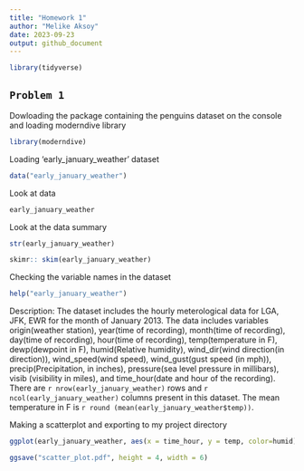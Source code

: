 ```yaml
---
title: "Homework 1"
author: "Melike Aksoy"
date: 2023-09-23
output: github_document
---
```


```r
library(tidyverse)
```

## `Problem 1`
Dowloading the package containing the penguins dataset on the console and loading moderndive library

```r
library(moderndive)
```

Loading 'early_january_weather' dataset

```r
data("early_january_weather")
```

Look at data

```r
early_january_weather
```


Look at the data summary

```r
str(early_january_weather)

skimr:: skim(early_january_weather)
```


Checking the variable names in the dataset
```r
help("early_january_weather")
```

Description: The dataset includes the hourly meterological data for LGA, JFK, EWR for the month of January 2013. The data includes variables origin(weather station), year(time of recording), month(time of recording), day(time of recording), hour(time of recording), temp(temperature in F), dewp(dewpoint in F), humid(Relative humidity), wind_dir(wind direction(in direction)), wind_speed(wind speed), wind_gust(gust speed (in mph)), precip(Precipitation, in inches), pressure(sea level pressure in millibars), visib (visibility in miles), and time_hour(date and hour of the recording). There are `r nrow(early_january_weather)` rows and `r ncol(early_january_weather)` columns present in this dataset. The mean temperature in F is `r round (mean(early_january_weather$temp))`.


Making a scatterplot and exporting to my project directory

```r
ggplot(early_january_weather, aes(x = time_hour, y = temp, color=humid)) + geom_point()

ggsave("scatter_plot.pdf", height = 4, width = 6)
```

